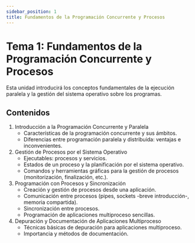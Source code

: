 ```yaml
---
sidebar_position: 1
title: Fundamentos de la Programación Concurrente y Procesos
---
```


# Tema 1: Fundamentos de la Programación Concurrente y Procesos

Esta unidad introducirá los conceptos fundamentales de la ejecución paralela y la gestión del sistema operativo sobre los programas.    

## Contenidos

1. Introducción a la Programación Concurrente y Paralela
    - Características de la programación concurrente y sus ámbitos. 
    - Diferencias entre programación paralela y distribuida: ventajas e inconvenientes.
2. Gestión de Procesos por el Sistema Operativo
    - Ejecutables: procesos y servicios. 
    - Estados de un proceso y la planificación por el sistema operativo. 
    - Comandos y herramientas gráficas para la gestión de procesos (monitorización, finalización, etc.).
3. Programación con Procesos y Sincronización
    - Creación y gestión de procesos desde una aplicación. 
    - Comunicación entre procesos (pipes, sockets -breve introducción-, memoria compartida). 
    - Sincronización entre procesos. 
    - Programación de aplicaciones multiproceso sencillas.
4. Depuración y Documentación de Aplicaciones Multiproceso
    - Técnicas básicas de depuración para aplicaciones multiproceso. 
    - Importancia y métodos de documentación.